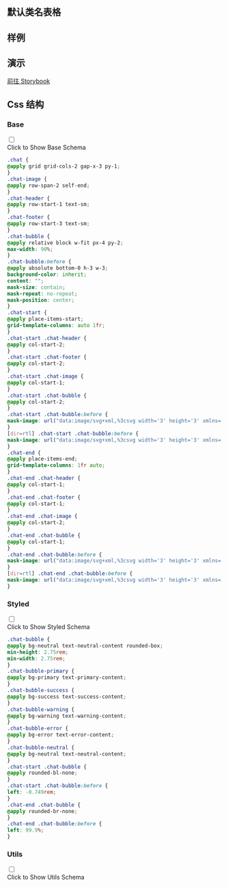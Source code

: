 
## 默认类名表格

<CssTable name="chat" />

## 样例

<Demo></Demo>

## 演示

[前往 Storybook](https://story.ui.icebreaker.top/?path=/docs/data-display-chat--docs)

## Css 结构


### Base

<div className="collapse">
<input type="checkbox" /> 
<div class="collapse-title px-0">
<span class="btn">Click to Show Base Schema</span>
</div>
<div class="collapse-content"> 

```css
.chat {
@apply grid grid-cols-2 gap-x-3 py-1;
}
.chat-image {
@apply row-span-2 self-end;
}
.chat-header {
@apply row-start-1 text-sm;
}
.chat-footer {
@apply row-start-3 text-sm;
}
.chat-bubble {
@apply relative block w-fit px-4 py-2;
max-width: 90%;
}
.chat-bubble:before {
@apply absolute bottom-0 h-3 w-3;
background-color: inherit;
content: "";
mask-size: contain;
mask-repeat: no-repeat;
mask-position: center;
}
.chat-start {
@apply place-items-start;
grid-template-columns: auto 1fr;
}
.chat-start .chat-header {
@apply col-start-2;
}
.chat-start .chat-footer {
@apply col-start-2;
}
.chat-start .chat-image {
@apply col-start-1;
}
.chat-start .chat-bubble {
@apply col-start-2;
}
.chat-start .chat-bubble:before {
mask-image: url("data:image/svg+xml,%3csvg width='3' height='3' xmlns='http://www.w3.org/2000/svg'%3e%3cpath fill='black' d='m 0 3 L 3 3 L 3 0 C 3 1 1 3 0 3'/%3e%3c/svg%3e");
}
[dir=rtl] .chat-start .chat-bubble:before {
mask-image: url("data:image/svg+xml,%3csvg width='3' height='3' xmlns='http://www.w3.org/2000/svg'%3e%3cpath fill='black' d='m 0 3 L 1 3 L 3 3 C 2 3 0 1 0 0'/%3e%3c/svg%3e");
}
.chat-end {
@apply place-items-end;
grid-template-columns: 1fr auto;
}
.chat-end .chat-header {
@apply col-start-1;
}
.chat-end .chat-footer {
@apply col-start-1;
}
.chat-end .chat-image {
@apply col-start-2;
}
.chat-end .chat-bubble {
@apply col-start-1;
}
.chat-end .chat-bubble:before {
mask-image: url("data:image/svg+xml,%3csvg width='3' height='3' xmlns='http://www.w3.org/2000/svg'%3e%3cpath fill='black' d='m 0 3 L 1 3 L 3 3 C 2 3 0 1 0 0'/%3e%3c/svg%3e");
}
[dir=rtl] .chat-end .chat-bubble:before {
mask-image: url("data:image/svg+xml,%3csvg width='3' height='3' xmlns='http://www.w3.org/2000/svg'%3e%3cpath fill='black' d='m 0 3 L 3 3 L 3 0 C 3 1 1 3 0 3'/%3e%3c/svg%3e");
}
```

</div>
</div>

  

### Styled

<div className="collapse">
<input type="checkbox" /> 
<div class="collapse-title px-0">
<span class="btn">Click to Show Styled Schema</span>
</div>
<div class="collapse-content"> 

```css
.chat-bubble {
@apply bg-neutral text-neutral-content rounded-box;
min-height: 2.75rem;
min-width: 2.75rem;
}
.chat-bubble-primary {
@apply bg-primary text-primary-content;
}
.chat-bubble-success {
@apply bg-success text-success-content;
}
.chat-bubble-warning {
@apply bg-warning text-warning-content;
}
.chat-bubble-error {
@apply bg-error text-error-content;
}
.chat-bubble-neutral {
@apply bg-neutral text-neutral-content;
}
.chat-start .chat-bubble {
@apply rounded-bl-none;
}
.chat-start .chat-bubble:before {
left: -0.749rem;
}
.chat-end .chat-bubble {
@apply rounded-br-none;
}
.chat-end .chat-bubble:before {
left: 99.9%;
}
```

</div>
</div>

  

### Utils

<div className="collapse">
<input type="checkbox" /> 
<div class="collapse-title px-0">
<span class="btn">Click to Show Utils Schema</span>
</div>
<div class="collapse-content"> 

```css

```

</div>
</div>